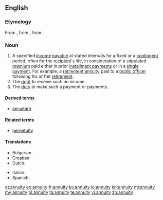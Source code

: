 ==English==
{{wikipedia}}

===Etymology===
From {{etyl|fr}} {{term|annuité||}}, from {{etyl|ML.}} {{term|annuitās||}}, from {{etyl|la}} {{term|annuus||annual}}.

===Noun===
{{en-noun|annuities}}

# A specified [[income]] [[payable]] at stated intervals for a fixed or a [[contingent]] period, often for the [[recipient]]'s life, in consideration of a stipulated [[premium]] paid either in prior [[installment payment|installment payments]] or in a [[single payment]]. For example, a [[retirement annuity]] paid to a [[public officer]] following his or her [[retirement]].
# The [[right]] to receive such an income.
# The [[duty]] to make such a payment or payments.

====Derived terms====
* [[annuitant]]

====Related terms====
* [[perpetuity]]

====Translations====
{{trans-top|right to periodic payment}}
* Bulgarian: {{t|bg|годишна рента}}
* Croatian: {{t-|hr|anuitet|m}}
* Dutch: {{t-|nl|lijfrenteverzekering|f}}
{{trans-mid}}
* Italian: {{t|it|annualità}}
* Spanish: {{t|es|anualidad|f}}
{{trans-bottom}}

[[et:annuity]]
[[eo:annuity]]
[[fr:annuity]]
[[ko:annuity]]
[[io:annuity]]
[[kn:annuity]]
[[ml:annuity]]
[[my:annuity]]
[[pl:annuity]]
[[ta:annuity]]
[[te:annuity]]
[[vi:annuity]]
[[zh:annuity]]